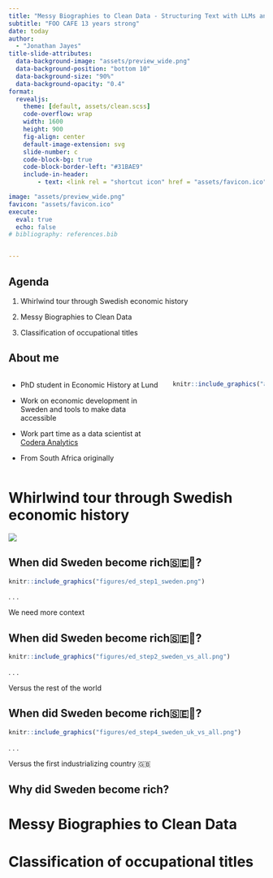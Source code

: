```yaml
---
title: "Messy Biographies to Clean Data - Structuring Text with LLMs and Pydantic"
subtitle: "FOO CAFE 13 years strong"
date: today
author: 
  - "Jonathan Jayes"
title-slide-attributes:
  data-background-image: "assets/preview_wide.png"
  data-background-position: "bottom 10"
  data-background-size: "90%"
  data-background-opacity: "0.4"
format: 
  revealjs:
    theme: [default, assets/clean.scss]
    code-overflow: wrap
    width: 1600
    height: 900
    fig-align: center
    default-image-extension: svg
    slide-number: c
    code-block-bg: true
    code-block-border-left: "#31BAE9"
    include-in-header: 
        - text: <link rel = "shortcut icon" href = "assets/favicon.ico" />

image: "assets/preview_wide.png"
favicon: "assets/favicon.ico"
execute: 
  eval: true
  echo: false
# bibliography: references.bib


---
```





## Agenda

1. Whirlwind tour through Swedish economic history

2. Messy Biographies to Clean Data

3. Classification of occupational titles

## About me 

::: {.columns}
::: {.column}

- PhD student in Economic History at Lund

- Work on economic development in Sweden and tools to make data accessible

- Work part time as a data scientist at [Codera Analytics](https://codera.co.za/)

- From South Africa originally

:::
::: {.column}

```r
knitr::include_graphics("assets/jj_run.jpeg")
```

:::
::: 


# Whirlwind tour through Swedish economic history{visibility="uncounted" #sec-whirlwind-tour background-color="#1b9e77"}

![](assets/aYWyRzV_700bwp.jpeg)


## When did Sweden become rich🇸🇪💸?

:::{.center}

```r
knitr::include_graphics("figures/ed_step1_sweden.png")
```

:::
. . .

We need more context

## When did Sweden become rich🇸🇪💸?

:::{.center}

```r
knitr::include_graphics("figures/ed_step2_sweden_vs_all.png")
```

:::
. . .

Versus the rest of the world

## When did Sweden become rich🇸🇪💸?

:::{.center}

```r
knitr::include_graphics("figures/ed_step4_sweden_uk_vs_all.png")
```

:::

. . .

Versus the first industrializing country 🇬🇧

## Why did Sweden become rich?



# Messy Biographies to Clean Data{visibility="uncounted" #sec-structuring-data background-color="#1b9e77"}


# Classification of occupational titles{visibility="uncounted" #sec-structuring-data background-color="#1b9e77"}